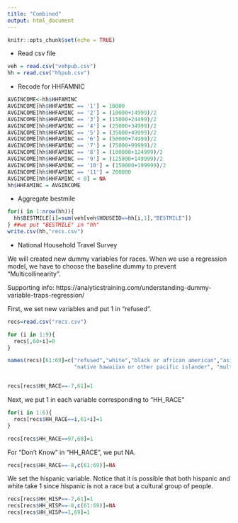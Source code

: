 ```yaml
---
title: "Combined"
output: html_document
---
```


```r
knitr::opts_chunk$set(echo = TRUE)
```

* Read csv file
```r
veh = read.csv("vehpub.csv")
hh = read.csv("hhpub.csv")
```

* Recode for HHFAMNIC
```r
AVGINCOME<-hh$HHFAMINC
AVGINCOME[hh$HHFAMINC == '1'] = 10000
AVGINCOME[hh$HHFAMINC == '2'] = (10000+14999)/2
AVGINCOME[hh$HHFAMINC == '3'] = (15000+24499)/2
AVGINCOME[hh$HHFAMINC == '4'] = (25000+34999)/2
AVGINCOME[hh$HHFAMINC == '5'] = (35000+49999)/2
AVGINCOME[hh$HHFAMINC == '6'] = (50000+74999)/2
AVGINCOME[hh$HHFAMINC == '7'] = (75000+99999)/2
AVGINCOME[hh$HHFAMINC == '8'] = (100000+124999)/2
AVGINCOME[hh$HHFAMINC == '9'] = (125000+149999)/2
AVGINCOME[hh$HHFAMINC == '10'] = (150000+199999)/2
AVGINCOME[hh$HHFAMINC == '11'] = 200000
AVGINCOME[hh$HHFAMINC < 0] = NA
hh$HHFAMINC = AVGINCOME
```

* Aggregate bestmile 
```r
for(i in 1:nrow(hh)){
  hh$BESTMILE[i]=sum(veh[veh$HOUSEID==hh[i,1],"BESTMILE"])
} ##we put "BESTMILE" in "hh"
write.csv(hh,"recs.csv")
```

* National Household Travel Survey

We will created new dummy variables for races. When we use a regression model, we have to choose the baseline dummy to prevent "Multicollinearity". 

Supporting info: https://analyticstraining.com/understanding-dummy-variable-traps-regression/


First, we set new variables and put 1 in "refused". 
```r
recs=read.csv("recs.csv")

for (i in 1:9){
  recs[,60+i]=0
}

names(recs)[61:69]=c("refused","white","black or african american","asian","american indian or alaska native",
                     "native hawaiian or other pacific islander", "multiple respones selected", "others","hispanic")


recs[recs$HH_RACE==-7,61]=1

```


Next, we put 1 in each variable corresponding to "HH_RACE"
```r
for(i in 1:6){
  recs[recs$HH_RACE==i,61+i]=1
}
```

```r
recs[recs$HH_RACE==97,68]=1
```

For "Don't Know" in "HH_RACE", we put NA.
```r
recs[recs$HH_RACE==-8,c(61:69)]=NA
```


We set the hispanic variable. Notice that it is possible that both hispanic and white take 1 since hispanic is not a race but a cultural group of people.
```r
recs[recs$HH_HISP==-7,61]=1
recs[recs$HH_HISP==-8,c(61:69)]=NA
recs[recs$HH_HISP==1,69]=1
```